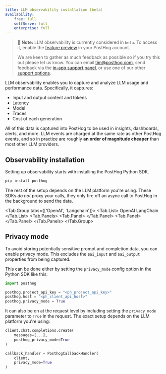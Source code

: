 ```yaml
---
title: LLM observability installation (beta)
availability:
    free: full
    selfServe: full
    enterprise: full
---
```


> 🚧 **Note:** LLM observability is currently considered in `beta`. To access it, enable the [feature preview](https://us.posthog.com#panel=feature-previews) in your PostHog account.
>
> We are keen to gather as much feedback as possible so if you try this out please let us know. You can email [tim@posthog.com](mailto:tim@posthog.com), send feedback via the [in-app support panel](https://us.posthog.com#panel=support%3Afeedback%3Aexperiments%3Alow), or use one of our other [support options](/docs/support-options).

LLM observability enables you to capture and analyze LLM usage and performance data. Specifically, it captures:

- Input and output content and tokens
- Latency
- Model
- Traces
- Cost of each generation

All of this data is captured into PostHog to be used in insights, dashboards, alerts, and more. LLM events are charged at the same rate as other PostHog events, and so in practice are roughly **an order of magnitude cheaper** than most other LLM providers.

## Observability installation

Setting up observability starts with installing the PostHog Python SDK.

```bash
pip install posthog
```

The rest of the setup depends on the LLM platform you're using. These SDKs _do not_ proxy your calls, they only fire off an async call to PostHog in the background to send the data.


<!-- prettier-ignore -->
<Tab.Group tabs={['OpenAI', 'Langchain']}>
    <Tab.List>
        <Tab>OpenAI</Tab>
        <Tab>LangChain</Tab>
    </Tab.List>
    <Tab.Panels>
        <Tab.Panel>
            <OpenAIInstall />
        </Tab.Panel>
        <Tab.Panel>
            <LangChainInstall />
        </Tab.Panel>
    </Tab.Panels>
</Tab.Group>

## Privacy mode

To avoid storing potentially sensitive prompt and completion data, you can enable privacy mode. This excludes the `$ai_input` and `$ai_output` properties from being captured.

This can be done either by setting the `privacy_mode` config option in the Python SDK like this:

```python
import posthog

posthog.project_api_key = "<ph_project_api_key>"
posthog.host = "<ph_client_api_host>"
posthog.privacy_mode = True
```

It can also be on at the request level by including setting the `privacy_mode` parameter to `True` in the request. The exact setup depends on the LLM platform you're using:

<MultiLanguage>

```python file=OpenAI
client.chat.completions.create(
    messages=[...],
    posthog_privacy_mode=True
)
```

```python file=LangChain
callback_handler = PosthogCallbackHandler(
    client,
    privacy_mode=True
)
``` 

</MultiLanguage>